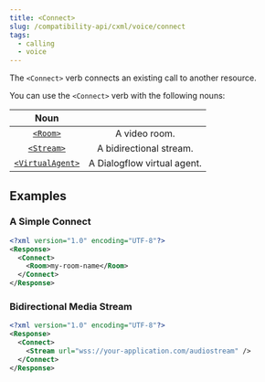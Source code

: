```yaml
---
title: <Connect>
slug: /compatibility-api/cxml/voice/connect
tags:
  - calling
  - voice
---
```



The `<Connect>` verb connects an existing call to another resource.

You can use the `<Connect>` verb with the following nouns:

|                    Noun                     |                             |
|:-------------------------------------------:|:---------------------------:|
|         [`<Room>`](./room-noun.mdx)         |        A video room.        |
|         [`<Stream>`](./stream.mdx)          |   A bidirectional stream.   |
| [`<VirtualAgent>`](./virtualagent-noun.mdx) | A Dialogflow virtual agent. |

## Examples

### A Simple Connect

<Tabs groupId="cxml-api">
  <TabItem value="XML">

```xml
<?xml version="1.0" encoding="UTF-8"?>
<Response>
  <Connect>
    <Room>my-room-name</Room>
  </Connect>
</Response>
```

  </TabItem>

</Tabs>

### Bidirectional Media Stream

<Tabs groupId="cxml-api">
  <TabItem value="XML">

```xml
<?xml version="1.0" encoding="UTF-8"?>
<Response>
  <Connect>
    <Stream url="wss://your-application.com/audiostream" />
  </Connect>
</Response>
```

  </TabItem>

</Tabs>
